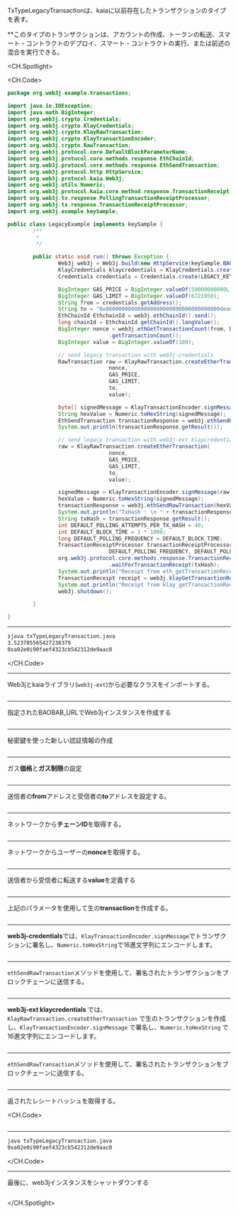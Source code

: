 TxTypeLegacyTransactionは、kaiaに以前存在したトランザクションのタイプを表す。

\*\*このタイプのトランザクションは、アカウントの作成、トークンの転送、スマート・コントラクトのデプロイ、スマート・コントラクトの実行、または前述の混合を実行できる。

<CH.Spotlight>

<CH.Code>

```java txTypeLegacyTransaction.java
package org.web3j.example.transactions;

import java.io.IOException;
import java.math.BigInteger;
import org.web3j.crypto.Credentials;
import org.web3j.crypto.KlayCredentials;
import org.web3j.crypto.KlayRawTransaction;
import org.web3j.crypto.KlayTransactionEncoder;
import org.web3j.crypto.RawTransaction;
import org.web3j.protocol.core.DefaultBlockParameterName;
import org.web3j.protocol.core.methods.response.EthChainId;
import org.web3j.protocol.core.methods.response.EthSendTransaction;
import org.web3j.protocol.http.HttpService;
import org.web3j.protocol.kaia.Web3j;
import org.web3j.utils.Numeric;
import org.web3j.protocol.kaia.core.method.response.TransactionReceipt;
import org.web3j.tx.response.PollingTransactionReceiptProcessor;
import org.web3j.tx.response.TransactionReceiptProcessor;
import org.web3j.example.keySample;

public class LegacyExample implements keySample {
        /**
         *
         */

        public static void run() throws Exception {
                Web3j web3j = Web3j.build(new HttpService(keySample.BAOBAB_URL));
                KlayCredentials klaycredentials = KlayCredentials.create(keySample.LEGACY_KEY_privkey);
                Credentials credentials = Credentials.create(LEGACY_KEY_privkey);

                BigInteger GAS_PRICE = BigInteger.valueOf(50000000000L);
                BigInteger GAS_LIMIT = BigInteger.valueOf(6721950);
                String from = credentials.getAddress();
                String to = "0x000000000000000000000000000000000000dead";
                EthChainId EthchainId = web3j.ethChainId().send();
                long chainId = EthchainId.getChainId().longValue();
                BigInteger nonce = web3j.ethGetTransactionCount(from, DefaultBlockParameterName.LATEST).send()
                                .getTransactionCount();
                BigInteger value = BigInteger.valueOf(100);

                // send legacy transaction with web3j-credentials
                RawTransaction raw = KlayRawTransaction.createEtherTransaction(
                                nonce,
                                GAS_PRICE,
                                GAS_LIMIT,
                                to,
                                value);

                byte[] signedMessage = KlayTransactionEncoder.signMessage(raw, chainId, credentials);
                String hexValue = Numeric.toHexString(signedMessage);
                EthSendTransaction transactionResponse = web3j.ethSendRawTransaction(hexValue).send();
                System.out.println(transactionResponse.getResult());

                // send legacy transaction with web3j-ext klaycredentials
                raw = KlayRawTransaction.createEtherTransaction(
                                nonce,
                                GAS_PRICE,
                                GAS_LIMIT,
                                to,
                                value);

                signedMessage = KlayTransactionEncoder.signMessage(raw, chainId, klaycredentials);
                hexValue = Numeric.toHexString(signedMessage);
                transactionResponse = web3j.ethSendRawTransaction(hexValue).send();
                System.out.println("TxHash : \n " + transactionResponse.getResult());
                String txHash = transactionResponse.getResult();
                int DEFAULT_POLLING_ATTEMPTS_PER_TX_HASH = 40;
                int DEFAULT_BLOCK_TIME = 1 * 1000;
                long DEFAULT_POLLING_FREQUENCY = DEFAULT_BLOCK_TIME;
                TransactionReceiptProcessor transactionReceiptProcessor = new PollingTransactionReceiptProcessor(web3j,
                                DEFAULT_POLLING_FREQUENCY, DEFAULT_POLLING_ATTEMPTS_PER_TX_HASH);
                org.web3j.protocol.core.methods.response.TransactionReceipt ethReceipt = transactionReceiptProcessor
                                .waitForTransactionReceipt(txHash);
                System.out.println("Receipt from eth_getTransactionReceipt : \n" + ethReceipt);
                TransactionReceipt receipt = web3j.klayGetTransactionReceipt(txHash).send().getResult();
                System.out.println("Receipt from klay_getTransactionReceipt : \n" + receipt);
                web3j.shutdown();

        }

}
```

---

```zsh output
❯java txTypeLegacyTransaction.java
3.523785565427238379
0xa02e0i90faef4323cb542312de9aac0
```

</CH.Code>

---

Web3jとkaiaライブラリ(`web3j-ext`)から必要なクラスをインポートする。

```java txTypeLegacyTransaction.java focus=1:20

```

---

指定されたBAOBAB_URLでWeb3jインスタンスを作成する

```java txTypeLegacyTransaction.java focus=27

```

---

秘密鍵を使った新しい認証情報の作成

```java txTypeLegacyTransaction.java focus=28:29

```

---

ガス**価格**と**ガス制限**の設定

```java txTypeLegacyTransaction.java focus=31:32

```

---

送信者の**from**アドレスと受信者の**to**アドレスを設定する。

```java txTypeLegacyTransaction.java focus=33,34

```

---

ネットワークから**チェーンID**を取得する。

```java txTypeLegacyTransaction.java focus=35:36

```

---

ネットワークからユーザーの**nonce**を取得する。

```java txTypeLegacyTransaction.java focus=37:38

```

---

送信者から受信者に転送する**value**を定義する

```java txTypeLegacyTransaction.java focus=39

```

---

上記のパラメータを使用して生の**transaction**を作成する。

```java txTypeLegacyTransaction.java focus=42:47

```

---

**web3j-credentials**では、`KlayTransactionEncoder.signMessage`でトランザクションに署名し、`Numeric.toHexString`で16進文字列にエンコードします。

```java txTypeLegacyTransaction.java focus=49:50

```

---

`ethSendRawTransaction`メソッドを使用して、署名されたトランザクションをブロックチェーンに送信する。

```java txTypeLegacyTransaction.java focus=51:52

```

---

**web3j-ext klaycredentials** では、`KlayRawTransaction.createEtherTransaction` で生のトランザクションを作成し、`KlayTransactionEncoder.signMessage` で署名し、`Numeric.toHexString` で16進文字列にエンコードします。

```java txTypeLegacyTransaction.java focus=54:63

```

---

`ethSendRawTransaction`メソッドを使用して、署名されたトランザクションをブロックチェーンに送信する。

```java txTypeLegacyTransaction.java focus=64:66

```

---

返されたレシートハッシュを取得する。

<CH.Code>

```java txTypeLegacyTransaction.java focus=67:76

```

---

```zsh output
java txTypeLegacyTransaction.java
0xa02e0i90faef4323cb542312de9aac0
```

</CH.Code>

---

最後に、web3jインスタンスをシャットダウンする

```java txTypeLegacyTransaction.java focus=77

```

</CH.Spotlight>
